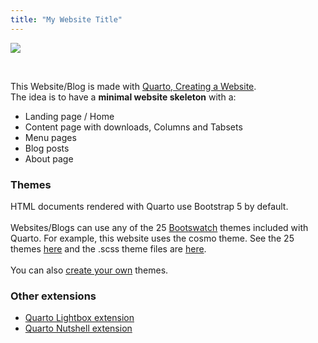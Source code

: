 ```yaml
---
title: "My Website Title"
---
```


![](images/hands-holding-word-welcome.jpg)

\

This Website/Blog is made with [Quarto, Creating a Website](https://quarto.org/docs/websites/).\
The idea is to have a **minimal website skeleton** with a:

-   Landing page / Home
-   Content page with downloads, Columns and Tabsets
-   Menu pages
-   Blog posts
-   About page


### Themes

HTML documents rendered with Quarto use Bootstrap 5 by default.\
\
Websites/Blogs can use any of the 25 [Bootswatch](https://bootswatch.com) themes included with Quarto. For example, this website uses the cosmo theme. See the 25 themes [here](https://quarto.org/docs/output-formats/html-themes.html) and the .scss theme files are [here](https://github.com/quarto-dev/quarto-cli/tree/main/src/resources/formats/html/bootstrap/themes).\
\
You can also [create your own](https://quarto.org/docs/output-formats/html-themes.html#theme-options) themes.\

### Other extensions

-   [Quarto Lightbox extension](https://github.com/quarto-ext/lightbox)
-   [Quarto Nutshell extension](https://github.com/schochastics/quarto-nutshell)
